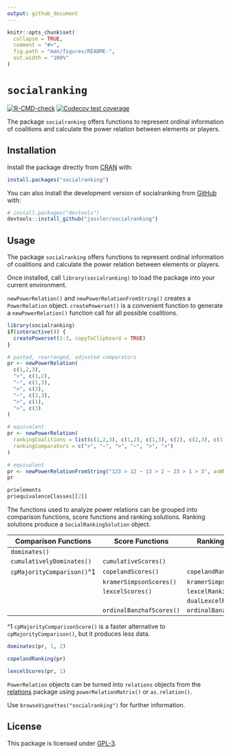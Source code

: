 ```yaml
---
output: github_document
---
```


<!-- README.md is generated from README.Rmd. Please edit that file -->

```r
knitr::opts_chunk$set(
  collapse = TRUE,
  comment = "#>",
  fig.path = "man/figures/README-",
  out.width = "100%"
)
```

# `socialranking`

<!-- badges: start -->
[![R-CMD-check](https://github.com/jassler/socialranking/workflows/R-CMD-check/badge.svg)](https://github.com/jassler/socialranking/actions)
[![Codecov test coverage](https://codecov.io/gh/jassler/socialranking/branch/main/graph/badge.svg)](https://app.codecov.io/gh/jassler/socialranking?branch=main)
<!-- badges: end -->

The package `socialranking` offers functions to represent ordinal
information of coalitions and calculate the power relation between elements or players.

## Installation

Install the package directly from [CRAN](https://cran.r-project.org/package=socialranking) with:

``` r
install.packages("socialranking")
```

You can also install the development version of socialranking from [GitHub](https://github.com/jassler/socialranking) with:

``` r
# install.packages("devtools")
devtools::install_github("jassler/socialranking")
```

## Usage

The package `socialranking` offers functions to represent ordinal
information of coalitions and calculate the power relation between elements or players.

Once installed, call `library(socialranking)` to load the package into your current environment.

`newPowerRelation()` and `newPowerRelationFromString()` creates a `PowerRelation` object. `createPowerset()`
is a convenient function to generate a `newPowerRelation()` function call
for all possible coalitions.

```r
library(socialranking)
if(interactive()) {
  createPowerset(1:3, copyToClipboard = TRUE)
}

# pasted, rearranged, adjusted comparators
pr <- newPowerRelation(
  c(1,2,3),
  ">", c(1,2),
  "~", c(1,3),
  ">", c(2),
  "~", c(2,3),
  ">", c(1),
  ">", c(3)
)

# equivalent
pr <- newPowerRelation(
  rankingCoalitions = list(c(1,2,3), c(1,2), c(1,3), c(2), c(2,3), c(1), c(3)),
  rankingComparators = c(">", "~", ">", "~", ">", ">")
)

# equivalent
pr <- newPowerRelationFromString("123 > 12 ~ 13 > 2 ~ 23 > 1 > 3", asWhat = as.numeric)
pr

pr$elements
pr$equivalenceClasses[[2]]
```

The functions used to analyze power relations can be grouped into comparison functions,
score functions and ranking solutions. Ranking solutions produce a `SocialRankingSolution` object.

| Comparison Functions       | Score Functions          | Ranking Solutions         |
|----------------------------|--------------------------|---------------------------|
| `dominates()`              |                          |                           |
| `cumulativelyDominates()`  | `cumulativeScores()`     |                           |
| `cpMajorityComparison()`^1 | `copelandScores()`       | `copelandRanking()`       |
|                            | `kramerSimpsonScores()`  | `kramerSimpsonRanking()`  |
|                            | `lexcelScores()`         | `lexcelRanking()`         |
|                            |                          | `dualLexcelRanking()`     |
|                            | `ordinalBanzhafScores()` | `ordinalBanzhafRanking()` |

^1 `cpMajorityComparisonScore()` is a faster alternative to `cpMajorityComparison()`, but it produces less data.

```r
dominates(pr, 1, 2)

copelandRanking(pr)

lexcelScores(pr, 1)
```

`PowerRelation` objects can be turned into `relations` objects from the [relations](https://CRAN.R-project.org/package=relations) package using `powerRelationMatrix()` or `as.relation()`.

Use `browseVignettes("socialranking")` for further information.

## License

This package is licensed under [GPL-3](https://choosealicense.com/licenses/gpl-3.0/#).
